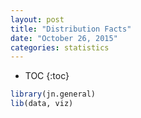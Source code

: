 ```yaml
---
layout: post
title: "Distribution Facts"
date: "October 26, 2015"
categories: statistics
---
```


* TOC
{:toc}

```r
library(jn.general)
lib(data, viz)
```
